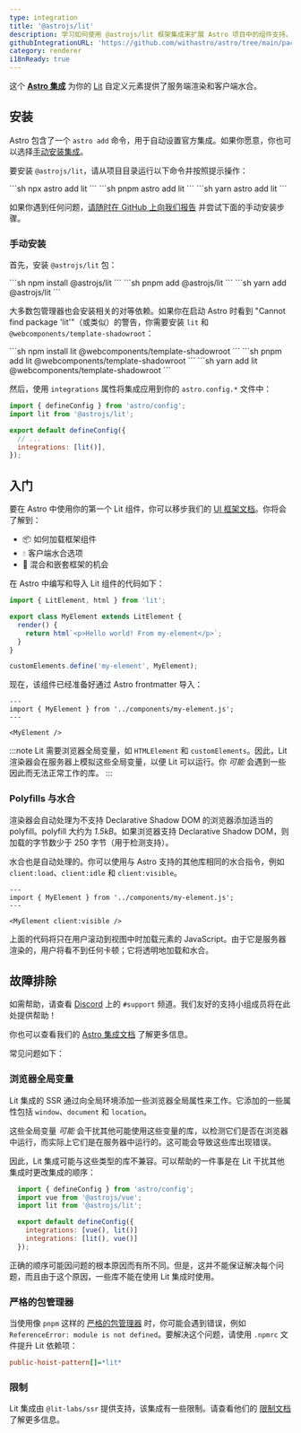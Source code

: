```yaml
---
type: integration
title: '@astrojs/lit'
description: 学习如何使用 @astrojs/lit 框架集成来扩展 Astro 项目中的组件支持。
githubIntegrationURL: 'https://github.com/withastro/astro/tree/main/packages/integrations/lit/'
category: renderer
i18nReady: true
---
```



这个 **[Astro 集成][astro-integration]** 为你的 [Lit](https://lit.dev/) 自定义元素提供了服务端渲染和客户端水合。

## 安装

Astro 包含了一个 `astro add` 命令，用于自动设置官方集成。如果你愿意，你也可以选择[手动安装集成](#手动安装)。

要安装 `@astrojs/lit`，请从项目目录运行以下命令并按照提示操作：

<PackageManagerTabs>
  <Fragment slot="npm">
    ```sh
    npx astro add lit
    ```
  </Fragment>
  <Fragment slot="pnpm">
    ```sh
    pnpm astro add lit
    ```
  </Fragment>
  <Fragment slot="yarn">
    ```sh
    yarn astro add lit
    ```
  </Fragment>
</PackageManagerTabs>

如果你遇到任何问题，[请随时在 GitHub 上向我们报告](https://github.com/withastro/astro/issues) 并尝试下面的手动安装步骤。

### 手动安装

首先，安装 `@astrojs/lit` 包：

<PackageManagerTabs>
  <Fragment slot="npm">
  ```sh
  npm install @astrojs/lit
  ```
  </Fragment>
  <Fragment slot="pnpm">
  ```sh
  pnpm add @astrojs/lit
  ```
  </Fragment>
  <Fragment slot="yarn">
  ```sh
  yarn add @astrojs/lit
  ```
  </Fragment>
</PackageManagerTabs>

大多数包管理器也会安装相关的对等依赖。如果你在启动 Astro 时看到 "Cannot find package 'lit'"（或类似）的警告，你需要安装 `lit` 和 `@webcomponents/template-shadowroot`：

<PackageManagerTabs>
  <Fragment slot="npm">
  ```sh
  npm install lit @webcomponents/template-shadowroot
  ```
  </Fragment>
  <Fragment slot="pnpm">
  ```sh
  pnpm add lit @webcomponents/template-shadowroot
  ```
  </Fragment>
  <Fragment slot="yarn">
  ```sh
  yarn add lit @webcomponents/template-shadowroot
  ```
  </Fragment>
</PackageManagerTabs>

然后，使用 `integrations` 属性将集成应用到你的 `astro.config.*` 文件中：

```js ins={2} ins="lit()" title="astro.config.mjs"
import { defineConfig } from 'astro/config';
import lit from '@astrojs/lit';

export default defineConfig({
  // ...
  integrations: [lit()],
});
```

## 入门

要在 Astro 中使用你的第一个 Lit 组件，你可以移步我们的 [UI 框架文档][astro-ui-frameworks]。你将会了解到：

* 📦 如何加载框架组件
* 💧 客户端水合选项
* 🤝 混合和嵌套框架的机会

在 Astro 中编写和导入 Lit 组件的代码如下：

```js title="src/components/my-element.js"
import { LitElement, html } from 'lit';

export class MyElement extends LitElement {
  render() {
    return html`<p>Hello world! From my-element</p>`;
  }
}

customElements.define('my-element', MyElement);
```

现在，该组件已经准备好通过 Astro frontmatter 导入：

```astro title="src/pages/index.astro"
---
import { MyElement } from '../components/my-element.js';
---

<MyElement />
```

:::note
Lit 需要浏览器全局变量，如 `HTMLElement` 和 `customElements`。因此，Lit 渲染器会在服务器上模拟这些全局变量，以便 Lit 可以运行。你 *可能* 会遇到一些因此而无法正常工作的库。
:::

### Polyfills 与水合

渲染器会自动处理为不支持 Declarative Shadow DOM 的浏览器添加适当的 polyfill。polyfill 大约为 *1.5kB*。如果浏览器支持 Declarative Shadow DOM，则加载的字节数少于 250 字节（用于检测支持）。

水合也是自动处理的。你可以使用与 Astro 支持的其他库相同的水合指令，例如 `client:load`、`client:idle` 和 `client:visible`。

```astro
---
import { MyElement } from '../components/my-element.js';
---

<MyElement client:visible />
```

上面的代码将只在用户滚动到视图中时加载元素的 JavaScript。由于它是服务器渲染的，用户将看不到任何卡顿；它将透明地加载和水合。

## 故障排除

如需帮助，请查看 [Discord](https://astro.build/chat) 上的 `#support` 频道。我们友好的支持小组成员将在此处提供帮助！

你也可以查看我们的 [Astro 集成文档][astro-integration] 了解更多信息。

常见问题如下：

### 浏览器全局变量

Lit 集成的 SSR 通过向全局环境添加一些浏览器全局属性来工作。它添加的一些属性包括 `window`、`document` 和 `location`。

这些全局变量 *可能* 会干扰其他可能使用这些变量的库，以检测它们是否在浏览器中运行，而实际上它们是在服务器中运行的。这可能会导致这些库出现错误。

因此，Lit 集成可能与这些类型的库不兼容。可以帮助的一件事是在 Lit 干扰其他集成时更改集成的顺序：

```js lang="js" title="astro.config.mjs" ins={7} del={6}
  import { defineConfig } from 'astro/config';
  import vue from '@astrojs/vue';
  import lit from '@astrojs/lit';

  export default defineConfig({
    integrations: [vue(), lit()]
    integrations: [lit(), vue()]
  });
```

正确的顺序可能因问题的根本原因而有所不同。但是，这并不能保证解决每个问题，而且由于这个原因，一些库不能在使用 Lit 集成时使用。

### 严格的包管理器

当使用像 `pnpm` 这样的 [严格的包管理器](https://pnpm.io/pnpm-vs-npm#npms-flat-tree) 时，你可能会遇到错误，例如 `ReferenceError: module is not defined`。要解决这个问题，请使用 `.npmrc` 文件提升 Lit 依赖项：

```ini title=".npmrc"
public-hoist-pattern[]=*lit*
```

### 限制

Lit 集成由 `@lit-labs/ssr` 提供支持，该集成有一些限制。请查看他们的 [限制文档](https://www.npmjs.com/package/@lit-labs/ssr#user-content-notes-and-limitations) 了解更多信息。

[astro-integration]: /zh-cn/guides/integrations-guide/

[astro-ui-frameworks]: /zh-cn/guides/framework-components/#使用框架组件
